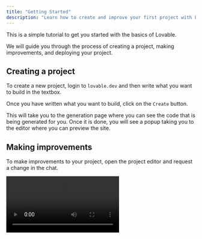 ```yaml
---
title: "Getting Started"
description: "Learn how to create and improve your first project with Lovable"
---
```


This is a simple tutorial to get you started with the basics of Lovable.

We will guide you through the process of creating a project, making improvements, and deploying your project.

## Creating a project

To create a new project, login to `lovable.dev` and then write what you want to build in the textbox.

Once you have written what you want to build, click on the `Create` button.

This will take you to the generation page where you can see the code that is being generated for you. Once it is done, you will see a popup taking you to the editor where you can preview the site.

## Making improvements

To make improvements to your project, open the project editor and request a change in the chat.

<video autoPlay controls loop playsInline src="/assets/improve.mp4">
  {" "}

  video{" "}
</video>

<Note>
  The AI isn't perfect and will make mistakes. For example, it's common for it
  to write code with errors. Don't be alarmed by this. You can tell the AI to
  fix the errors and in the majority of cases it will fix them on its first
  attempt.
</Note>

Do you want to edit the code directly? You can access your project on Github and make [changes to the code yourself](/features/git-integration).

## Reverting changes

If you don't like the changes made by the AI and want to go back to a previous version, you can revert your project to any previous change. You can do so by clicking on the "Revert" button in the dropdown menu for edits.

<video autoPlay controls loop playsInline src="/assets/revert.mp4">
  {" "}

  video{" "}
</video>

## Deploying your project

Once you've made a project you're happy with, you can [deploy it](/features/deploy).